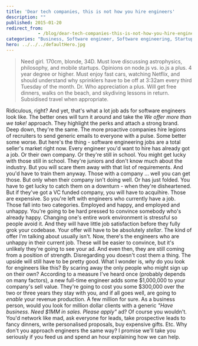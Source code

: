```yaml
---
title: 'Dear tech companies, this is not how you hire engineers'
description: ""
published: 2015-01-20
redirect_from: 
            - /blog/dear-tech-companies-this-is-not-how-you-hire-engineers/swizec/6643
categories: "Business, Software engineer, Software engineering, Startups"
hero: ../../../defaultHero.jpg
---
```

> Need girl. 170cm, blonde, 34D. Must love discussing astrophysics, philosophy, and mobile startups. Opinions on node.js vs. io.js a plus. 4 year degree or higher. Must enjoy fast cars, watching Netflix, and should understand why sprinklers have to be off at 3:32am every third Tuesday of the month. Dr. Who appreciation a plus. Will get free dinners, walks on the beach, and skydiving lessons in return. Subsidised travel when appropriate.

Ridiculous, right? And yet, that&#x27;s what a lot job ads for software engineers look like. The better ones will turn it around and take the _We offer more than we take!_ approach. They highlight the perks and attach a strong brand. Deep down, they&#x27;re the same. The more proactive companies hire legions of recruiters to send generic emails to everyone with a pulse. Some better some worse. But here&#x27;s the thing - software engineering jobs are a total seller&#x27;s market right now. Every engineer you&#x27;d want to hire has already got a job. Or their own company. Or they&#x27;re still in school. You might get lucky with those still in school. They&#x27;re juniors and don&#x27;t know much about the industry. But you will scare them away with that list of requirements. And you&#x27;d have to train them anyway. Those with a company ... well you can get those. But only when their company isn&#x27;t doing well. Or has just folded. You have to get lucky to catch them on a downturn - when they&#x27;re disheartened. But if they&#x27;ve got a VC funded company, you will have to acquihire. Those are expensive. So you&#x27;re left with engineers who currently have a job. Those fall into two categories. Employed and happy, and employed and unhappy. You&#x27;re going to be hard pressed to convince somebody who&#x27;s already happy. Changing one&#x27;s entire work environment is stressful so people avoid it. And they will have little job satisfaction before they fully grok your codebase. Your offer will have to be absolutely _stellar_. The kind of offer I&#x27;m talking about usually isn&#x27;t. Now, there&#x27;s the engineers who are unhappy in their current job. These will be easier to convince, but it&#x27;s unlikely they&#x27;re going to see your ad. And even then, they are still coming from a position of strength. Disregarding you doesn&#x27;t cost them a thing. The upside will still have to be pretty good. What I wonder is, _why_ do you look for engineers like this? By scaring away the only people who might sign up on their own? According to a measure I&#x27;ve heard once (probably depends on many factors), a new full-time engineer adds some $1,000,000 to your company&#x27;s sell value. They&#x27;re going to cost you some $300,000 over the two or three years they stay with you, and if all goes well, are going to _enable_ your revenue production. A few million for sure. As a business person, would you look for million dollar clients with a generic _&quot;Have business. Need $1MM in sales. Please apply&quot;_ ad? Of course you wouldn&#x27;t. You&#x27;d network like mad, ask everyone for leads, take prospective leads to fancy dinners, write personalised proposals, buy expensive gifts. Etc. Why don&#x27;t you approach engineers the same way? I promise we&#x27;ll take you seriously if you feed us and spend an hour explaining how we can help.